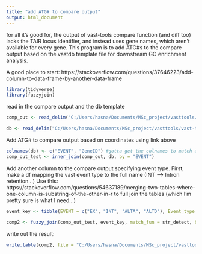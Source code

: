 ---
title: "add ATG# to compare output"
output: html_document
---

for all it's good for, the output of vast-tools compare function (and diff too) lacks the TAIR locus identifier, and instead uses gene names, which aren't available for every gene. This program is to add ATG#s to the compare output based on the vastdb template file for downstream GO enrichment analysis.

A good place to start: https://stackoverflow.com/questions/37646223/add-column-to-data-frame-by-another-data-frame

```{r}
library(tidyverse)
library(fuzzyjoin)
```


read in the compare output and the db template
```{r}
comp_out <- read_delim("C:/Users/hasna/Documents/MSc_project/vasttools/all_data/dPSI10_no_merging_all_reps/K60d-K60w_248events/K60d-K60w_compare_output.tab.txt", delim = "\t")

db <- read_delim("C:/Users/hasna/Documents/MSc_project/vasttools/vast-tools/Ath/FILES/Ath.Event-Gene.IDs.txt", delim = "\t")
```


Add ATG# to compare output based on coordinates using link above
```{r}
colnames(db) <- c("EVENT", "GeneID") #gotta get the colnames to match across DFs
comp_out_test <- inner_join(comp_out, db, by = "EVENT")
```


Add another column to the compare output specifying event type.
First, make a df mapping the vast event type to the full name (INT --> Intron retention...)
Use this: https://stackoverflow.com/questions/54637189/merging-two-tables-where-one-column-is-substring-of-the-other-in-r to full join the tables (which I'm pretty sure is what I need...)

```{r}
event_key <- tibble(EVENT = c("EX", "INT", "ALTA", "ALTD"), Event_type = c("Exon skipping", "Intron retention", "Alternative 3' splice site", "Alternative 5' splice site"))

comp2 <- fuzzy_join(comp_out_test, event_key, match_fun = str_detect, by = "EVENT", mode = "full")
```

write out the result:
```{r}
write.table(comp2, file = "C:/Users/hasna/Documents/MSc_project/vasttools/all_data/dPSI10_no_merging_all_reps/K60d-K60w_248events/K60d-K60w_compare_ouput_complete.tab", row.names = F, na = "", quote = F, sep = "\t")
```

